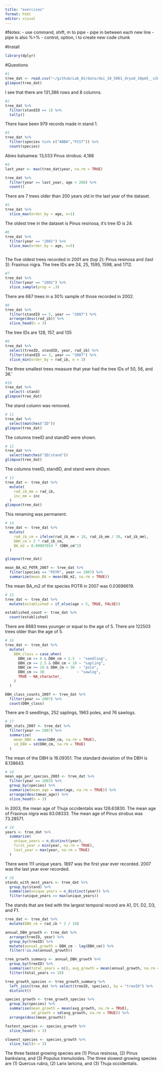 ```yaml
---
title: "exercises"
format: html
editor: visual
---
```


#Notes: - use command, shift, m to pipe - pipe in between each new line - pipe is also %\>% - control, option, i to create new code chunk

#Install

```r
library(dplyr)
```


#Questions

```r
#1
tree_dat <- read.csv("~/github/Lab_02/data/doi_10_5061_dryad_18pm5__v20170130/Itter_et_al_EAP16-0589.R1/tree_dat.csv")
glimpse(tree_dat)
```

I see that there are 131,386 rows and 8 columns.

```r
#2
tree_dat %>%
  filter(standID == 1) %>%
  tally()
```

There have been 979 records made in stand 1.

```r
#3
tree_dat %>%
  filter(species %in% c("ABBA","PIST")) %>%
  count(species)
```

Abies balsamea: 13,033 Pinus strobus: 4,188

```r
#4
last_year <- max(tree_dat$year, na.rm = TRUE)

tree_dat %>%
  filter(year == last_year, age > 200) %>%
  count()
```

There are 7 trees older than 200 years old in the last year of the dataset.

```r
#5
tree_dat %>%
  slice_max(order_by = age, n=1)
```

The oldest tree in the dataset is Pinus resinosa, it's tree ID is 24.

```r
#6
tree_dat %>%
  filter(year == "2001") %>%
  slice_max(order_by = age, n=5) 
  
```

The five oldest trees recorded in 2001 are (top 2): Pinus resinosa and (last 3): Fraxinus nigra. The tree IDs are 24, 25, 1595, 1598, and 1712.

```r
#7
tree_dat %>%
  filter(year == "2002") %>%
  slice_sample(prop = .3)
```

There are 687 trees in a 30% sample of those recorded in 2002.

```r
#8
tree_dat %>% 
  filter(standID == 5, year == "2007") %>%
  arrange(desc(rad_ib)) %>%
  slice_head(n = 3)
```

The tree IDs are 128, 157, and 135

```r
#9
tree_dat %>% 
  select(treeID, standID, year, rad_ib) %>% 
  filter(standID == 3, year == "2007") %>% 
  slice_min(order_by = rad_ib, n = 3)
```

The three smallest trees measure that year had the tree IDs of 50, 56, and 36.'

```r
#10
tree_dat %>% 
  select(-stand)
glimpse(tree_dat)
```
The stand column was removed.


```r
# 11
tree_dat %>% 
  select(matches("ID"))
glimpse(tree_dat)
```
The columns treeID and standID were shown.

```r
# 12
tree_dat %>% 
  select(matches("ID|stand"))
glimpse(tree_dat)
```
The columns treeID, standID, and stand were shown.

```r
# 13
tree_dat <- tree_dat %>% 
  mutate(
    rad_ib_mm = rad_ib,
    inc_mm = inc
  )
glimpse(tree_dat)
```
This renaming was permanent.

```r
# 14
tree_dat <- tree_dat %>% 
  mutate(
    rad_ib_cm = ifelse(rad_ib_mm > 10, rad_ib_mm / 10, rad_ib_mm),
    DBH_cm = 2 * rad_ib_cm,
    BA_m2 = 0.00007854 * (DBH_cm^2)
  )

glimpse(tree_dat)

mean_BA_m2_POTR_2007 <- tree_dat %>%
  filter(species == "POTR", year == 2007) %>% 
  summarize(mean_BA = mean(BA_m2, na.rm = TRUE))
```
The mean BA_m2 of the species POTR in 2007 was 0.03696619. 

```r
# 15
tree_dat <- tree_dat %>% 
  mutate(established = if_else(age > 5, TRUE, FALSE))

established_count <- tree_dat %>% 
  count(established)
```
There are 8883 trees younger or equal to the age of 5. There are 122503 trees older than the age of 5.

```r
# 16
tree_dat <- tree_dat %>% 
  mutate(
    DBH_class = case_when(
      DBH_cm >= 0 & DBH_cm < 2.5  ~ "seedling",
      DBH_cm >= 2.5 & DBH_cm < 10 ~ "sapling",
      DBH_cm >= 10 & DBH_cm < 30  ~ "pole",
      DBH_cm >= 30               ~ "sawlog",
      TRUE ~ NA_character_
    )
  )

DBH_class_counts_2007 <- tree_dat %>% 
  filter(year == 2007) %>% 
  count(DBH_class)
```

There are 0 seedlings, 252 saplings, 1963 poles, and 76 sawlogs.

```r
# 17
DBH_stats_2007 <- tree_dat %>% 
  filter(year == 2007) %>%
  summarize(
    mean_DBH = mean(DBH_cm, na.rm = TRUE),
    sd_DBH = sd(DBH_cm, na.rm = TRUE)
  )
```

The mean of the DBH is 16.09351. The standard deviation of the DBH is 6.138643.

```r
# 18
mean_age_per_species_2003 <- tree_dat %>% 
  filter(year == 2003) %>% 
  group_by(species) %>% 
  summarize(mean_age = mean(age, na.rm = TRUE)) %>% 
  arrange(desc(mean_age)) %>% 
  slice_head(n = 3)
```

In 2003, the mean age of Thuja occidentalis was 126.63830. The mean age of Fraxinus nigra was 83.08333. The mean age of Pinus strobus was 73.28571.

```r
# 19
years <- tree_dat %>% 
  summarize(
    unique_years = n_distinct(year),
    first_year = min(year, na.rm = TRUE),
    last_year = max(year, na.rm = TRUE)
  )
```

There were 111 unique years. 1897 was the first year ever recorded. 2007 was the last year ever recorded.

```r
# 20
stands_with_most_years <- tree_dat %>% 
  group_by(stand) %>% 
  summarise(unique_years = n_distinct(year)) %>% 
  filter(unique_years == max(unique_years))
```

The stands that are tied with the largest temporal record are A1, D1, D2, D3, and F1.

```r
tree_dat <- tree_dat %>% 
  mutate(DBH_cm = rad_ib * 2 / 10)

annual_DBH_growth <- tree_dat %>% 
  arrange(treeID, year) %>% 
  group_by(treeID) %>% 
  mutate(annual_growth = DBH_cm - lag(DBH_cm)) %>% 
  filter(!is.na(annual_growth))

tree_growth_summary <- annual_DBH_growth %>% 
  group_by(treeID) %>% 
  summarise(total_years = n(), avg_growth = mean(annual_growth, na.rm = TRUE)) %>% 
  filter(total_years >= 10)

tree_growth_species <- tree_growth_summary %>% 
  left_join(tree_dat %>% select(treeID, species), by = "treeID") %>% 
  distinct()

species_growth <- tree_growth_species %>% 
  group_by(species) %>% 
  summarise(mean_growth = mean(avg_growth, na.rm = TRUE),
            sd_growth = sd(avg_growth, na.rm = TRUE)) %>% 
  arrange(desc(mean_growth))

fastest_species <- species_growth %>% 
  slice_head(n = 3)

slowest_species <- species_growth %>% 
  slice_tail(n = 3)
```

The three fastest growing species are (1) Pinus resinosa, (2) Pinus banksiana, and (3) Populus tremuloides. The three slowest growing species are (1) Quercus rubra, (2) Larix laricina, and (3) Thuja occidentalis. 
